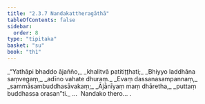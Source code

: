 ```yaml
---
title: "2.3.7 Nandakattheragāthā"
tableOfContents: false
sidebar:
  order: 8
type: "tipitaka"
basket: "su"
book: "th1"
---
```



<DynamicBreadcrumb />

<Division number="173" book="th1">

<Paragraph number="356" type="verses" book="th1">
_“Yathāpi bhaddo ājañño,_  
_khalitvā patitiṭṭhati;_  
_Bhiyyo laddhāna saṃvegaṃ,_  
_adīno vahate dhuraṃ._  

</Paragraph>

</Division>
<Division number="174" book="th1">

<Paragraph number="357" type="verses" book="th1">
_Evaṃ dassanasampannaṃ,_  
_sammāsambuddhasāvakaṃ;_  
_Ājānīyaṃ maṃ dhāretha,_  
_puttaṃ buddhassa orasan”ti._  


</Paragraph>
</Division>

<Paragraph number="358" type="center" book="th1">
…  Nandako thero… .
</Paragraph>